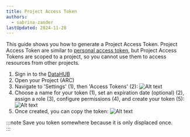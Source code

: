 ```yaml
---
title: Project Access Token 
authors:
  - sabrina-zander
lastUpdated: 2024-11-28
---
```



This guide shows you how to generate a Project Access Token. Project Access Token are similar to [personal access token](/nfdi4plants.knowledgebase/datahub/navigation-settings/datahub-generate-pat), but Project Access Tokens are scoped to a project, so you cannot use them to access resources from other projects. 

<Steps>

1. Sign in to the [DataHUB](https://git.nfdi4plants.org/)
2. Open your Project (ARC)
3. Navigate to 'Settings' (1), then 'Access Tokens' (2): ![Alt text](@images/arc-commander/arc-commander-access-2.png)
3. Choose a name for your token (1), set an expiration date (optional) (2), assign a role (3), configure permissions (4), and create your token (5):
    ![Alt text](@images/arc-commander/arc-commander-access-3.png)
4. Once created, you can copy the token:
    ![Alt text](@images/arc-commander/arc-commander-access-4.png) 

</Steps>

:::note
Save you token somewhere because it is only displaced once.  
:::